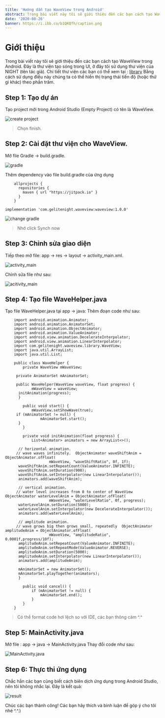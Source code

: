 ```yaml
---
title: 'Hướng dẫn tạo WaveView trong Android'
abstract: Trong bài viết này tôi sẽ giới thiệu đến các bạn cách tạo WaveView trong Android. Đây là thư viện tạo sóng trong UI, ở đây tôi sử dụng thư viện của NIGHT (tên tác giả). Chi tiết thư viện các bạn có thể xem tại.
date: '2020-08-26'
banner: https://i.ibb.co/b1QKQfh/caption.png
---
```


# Giới thiệu
Trong bài viết này tôi sẽ giới thiệu đến các bạn cách tạo WaveView trong Android. Đây là thư viện tạo sóng trong UI, ở đây tôi sử dụng thư viện của NIGHT (tên tác giả). Chi tiết thư viện các bạn có thể xem tại : [library](https://github.com/gelitenight/WaveView)
Bằng cách sử dụng điều này chúng ta có thể hiển thị trạng thái tiến độ (hoặc thứ gì khác) theo phần trăm.
## Step 1: Tạo dự án
Tạo project mới trong Android Studio (Empty Project) có tên là WaveView.

![create project](https://i.ibb.co/jDY9K4t/create-project-android.png)

> Chọn finish.
## Step 2: Cài đặt thư viện cho WaveView.

Mở file Gradle -> build.gradle.

![gradle](https://i.ibb.co/bbg4cFP/gradle-position.png)

Thêm dependency vào file build.gradle của ứng dụng
```
    allprojects {
      repositories {
        maven { url "https://jitpack.io" }
	  }
    }
```
    implementation 'com.gelitenight.waveview:waveview:1.0.0'

![change gradle](https://i.ibb.co/tQgbcQK/change-gradle.png)

> Nhớ click Synch now
## Step 3: Chỉnh sửa giao diện
Tiếp theo mở file: app -> res -> layout -> activity_main.xml.

![activity_main](https://i.ibb.co/stqCcrD/layout-main-position.png)

Chỉnh sửa file như sau:

![acitivity_main](https://i.ibb.co/vjpJDGV/acitivity-main-content.png)

## Step 4: Tạo file WaveHelper.java
Tạo file WaveHelper.java tại app -> java:
Thêm đoạn code như sau:
```
    import android.animation.Animator;
    import android.animation.AnimatorSet;
    import android.animation.ObjectAnimator;
    import android.animation.ValueAnimator;
    import android.view.animation.DecelerateInterpolator;
    import android.view.animation.LinearInterpolator;
    import com.gelitenight.waveview.library.WaveView;
    import java.util.ArrayList;
    import java.util.List;

    public class WaveHelper {
        private WaveView mWaveView;

     private AnimatorSet mAnimatorSet;

     public WaveHelper(WaveView waveView, float progress) {
            mWaveView = waveView;
      initAnimation(progress);
      }

        public void start() {
            mWaveView.setShowWave(true);
     if (mAnimatorSet != null) {
                mAnimatorSet.start();
      }
        }

        private void initAnimation(float progress) {
            List<Animator> animators = new ArrayList<>();

      // horizontal animation.
     // wave waves infinitely.  ObjectAnimator waveShiftAnim = ObjectAnimator.ofFloat(
                    mWaveView, "waveShiftRatio", 0f, 1f);
      waveShiftAnim.setRepeatCount(ValueAnimator.INFINITE);
      waveShiftAnim.setDuration(900);
      waveShiftAnim.setInterpolator(new LinearInterpolator());
      animators.add(waveShiftAnim);

      // vertical animation.
     // water level increases from 0 to center of WaveView  ObjectAnimator waterLevelAnim = ObjectAnimator.ofFloat(
                    mWaveView, "waterLevelRatio", 0f, progress);
      waterLevelAnim.setDuration(5000);
      waterLevelAnim.setInterpolator(new DecelerateInterpolator());
      animators.add(waterLevelAnim);

      // amplitude animation.
     // wave grows big then grows small, repeatedly  ObjectAnimator amplitudeAnim = ObjectAnimator.ofFloat(
                    mWaveView, "amplitudeRatio", 0.0001f,progress/10f);
      amplitudeAnim.setRepeatCount(ValueAnimator.INFINITE);
      amplitudeAnim.setRepeatMode(ValueAnimator.REVERSE);
      amplitudeAnim.setDuration(5000);
      amplitudeAnim.setInterpolator(new LinearInterpolator());
      animators.add(amplitudeAnim);

      mAnimatorSet = new AnimatorSet();
      mAnimatorSet.playTogether(animators);
      }

        public void cancel() {
            if (mAnimatorSet != null) {
                mAnimatorSet.end();
		    }
        }
    }
```
> Có thể format code hơi lệch so với IDE, các bạn thông cảm ^.^
## Step 5: MainActivity.java
Mở file : app -> java -> MainActivity.java
Thay đổi code như sau:

![MainActivity.java](https://i.ibb.co/vjpJDGV/acitivity-main-content.png)

## Step 6: Thực thi ứng dụng
Chắc hẳn các bạn cũng biết cách biên dịch ứng dụng trong Android Studio, nên tôi không nhắc lại.
Đây là kết quả:

![result](https://i.ibb.co/0nWm2sb/result.png)

Chúc các bạn thành công! Các bạn hãy thích và bình luận để góp ý cho tôi nhé ^.^.)
